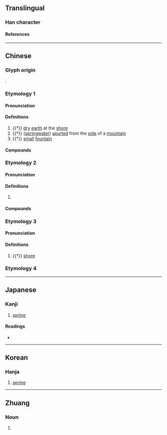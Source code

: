 {{character info/new}}
==Translingual==

===Han character===
{{Han char|rn=85|rad=水|as=02|sn=5|four=34117|canj=EKN,XEKN|ids=⿰氵九}}

====References====
{{Han ref|kx=0604.010|dkj=17102|dj=0997.100|hdz=31549.030|uh=6C3F}}

----

==Chinese==
{{zh-forms}}

===Glyph origin===
{{Han etym}}
{{Han compound|水|九|ls=psc|c1=s|c2=p|t1=water}}.

===Etymology 1===

====Pronunciation====
{{zh-pron
|m=guǐ
|c=gwai2
|mc=y
|oc=y
|ma=
|cat=n,a
}}

====Definitions====
{{zh-hanzi}}

# {{†}} [[dry]] [[earth]] at the [[shore]]
# {{†}} ([[springwater]]) [[spurt]]ed from the [[side]] of a [[mountain]]
# {{†}} [[small]] [[fountain]]

====Compounds====
{{zh-der|氿泉}}

===Etymology 2===

====Pronunciation====
{{zh-pron
|m=jiǔ
|ma=
|cat=
}}

====Definitions====
{{zh-hanzi}}

# {{n-g|Used in the names of [[lake]]s in {{w|Yixing}}, [[Jiangsu]], China.}}

====Compounds====
{{zh-der|東氿|西氿|團氿|三氿}}

===Etymology 3===

====Pronunciation====
{{zh-pron
|m=qiú
|ma=
|cat=n
}}

====Definitions====
{{zh-hanzi}}

# {{†}} [[shore]]

===Etymology 4===
{{zh-see|酒|ss}}

----

==Japanese==

===Kanji===
{{ja-kanji|grade=|rs=水02}}

# [[spring]]

====Readings====
* {{ja-readings|on=[[き]] (ki), [[きゅう]] (kyū), [[ぐ]] (gu)|kun=[[おずみ]] (ozumi), [[わきみず]] (wakimizu)}}

----

==Korean==

===Hanja===
{{ko-hanja|hangeul=궤|eumhun=|rv=gwe|mr=kwe|y=kwey}}

# [[spring]]

----

==Zhuang==

===Noun===
{{za-head|noun}}

# {{za-sawndip form of|laeuj}}